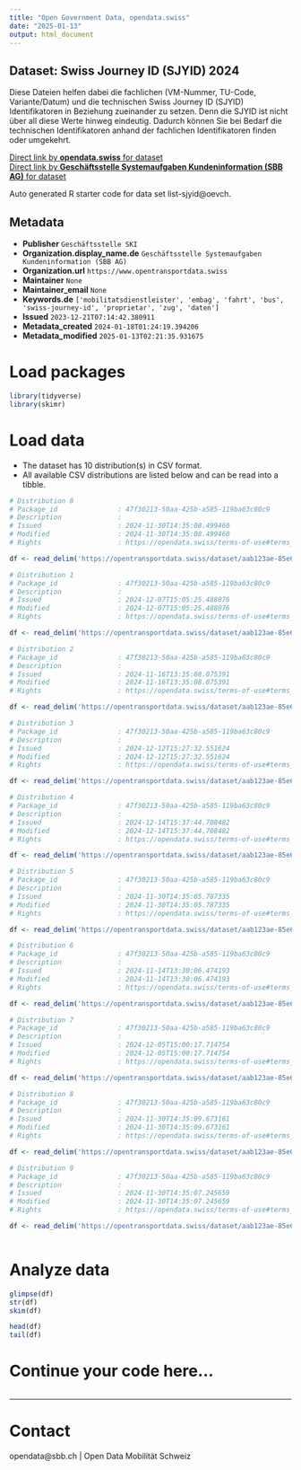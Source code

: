 ```yaml
---
title: "Open Government Data, opendata.swiss"
date: "2025-01-13"
output: html_document
---
```


## Dataset: Swiss Journey ID (SJYID) 2024

Diese Dateien helfen dabei die fachlichen (VM-Nummer, TU-Code, Variante/Datum) und die technischen Swiss Journey ID (SJYID) Identifikatoren in Beziehung zueinander zu setzen. Denn die SJYID ist nicht über all diese Werte hinweg eindeutig. Dadurch können Sie bei Bedarf die technischen Identifikatoren anhand der fachlichen Identifikatoren finden oder umgekehrt.

[Direct link by **opendata.swiss** for dataset](https://opendata.swiss/de/dataset/liste-sjyid)<br>
[Direct link by **Geschäftsstelle Systemaufgaben Kundeninformation (SBB AG)** for dataset](https://opentransportdata.swiss/dataset/list-sjyid)

Auto generated R starter code for data set list-sjyid@oevch.

## Metadata

- **Publisher** `Geschäftsstelle SKI`
- **Organization.display_name.de** `Geschäftsstelle Systemaufgaben Kundeninformation (SBB AG)`
- **Organization.url** `https://www.opentransportdata.swiss`
- **Maintainer** `None`
- **Maintainer_email** `None`
- **Keywords.de** `['mobilitatsdienstleister', 'embag', 'fahrt', 'bus', 'swiss-journey-id', 'proprietar', 'zug', 'daten']`
- **Issued** `2023-12-21T07:14:42.380911`
- **Metadata_created** `2024-01-18T01:24:19.394206`
- **Metadata_modified** `2025-01-13T02:21:35.931675`


# Load packages

```r

library(tidyverse)
library(skimr)

```

# Load data

-   The dataset has 10 distribution(s) in CSV format.
-   All available CSV distributions are listed below and can be read into a tibble.

```r

# Distribution 0
# Package_id               : 47f30213-50aa-425b-a585-119ba63c80c9
# Description              : 
# Issued                   : 2024-11-30T14:35:08.499460
# Modified                 : 2024-11-30T14:35:08.499460
# Rights                   : https://opendata.swiss/terms-of-use#terms_by

df <- read_delim('https://opentransportdata.swiss/dataset/aab123ae-85e6-4b14-8bdf-cdd9d0755329/resource/b5d5bd39-63bf-4f33-8a4b-c2b6186d3b3a/download/listing-sjyid-fp-2024-202411272201.csv')

# Distribution 1
# Package_id               : 47f30213-50aa-425b-a585-119ba63c80c9
# Description              : 
# Issued                   : 2024-12-07T15:05:25.488076
# Modified                 : 2024-12-07T15:05:25.488076
# Rights                   : https://opendata.swiss/terms-of-use#terms_by

df <- read_delim('https://opentransportdata.swiss/dataset/aab123ae-85e6-4b14-8bdf-cdd9d0755329/resource/b9630db5-79fb-43bb-b250-2bb4d777e04b/download/listing-sjyid-fp-2024-202412062201.csv')

# Distribution 2
# Package_id               : 47f30213-50aa-425b-a585-119ba63c80c9
# Description              : 
# Issued                   : 2024-11-16T13:35:08.075391
# Modified                 : 2024-11-16T13:35:08.075391
# Rights                   : https://opendata.swiss/terms-of-use#terms_by

df <- read_delim('https://opentransportdata.swiss/dataset/aab123ae-85e6-4b14-8bdf-cdd9d0755329/resource/e461514e-217c-40a4-9332-0bb9f11f6866/download/listing-sjyid-fp-2024-202411152200.csv')

# Distribution 3
# Package_id               : 47f30213-50aa-425b-a585-119ba63c80c9
# Description              : 
# Issued                   : 2024-12-12T15:27:32.551624
# Modified                 : 2024-12-12T15:27:32.551624
# Rights                   : https://opendata.swiss/terms-of-use#terms_by

df <- read_delim('https://opentransportdata.swiss/dataset/aab123ae-85e6-4b14-8bdf-cdd9d0755329/resource/31e88bbd-51b4-448a-8e29-55577c80438f/download/listing-sjyid-fp-2024-202412112201.csv')

# Distribution 4
# Package_id               : 47f30213-50aa-425b-a585-119ba63c80c9
# Description              : 
# Issued                   : 2024-12-14T15:37:44.708482
# Modified                 : 2024-12-14T15:37:44.708482
# Rights                   : https://opendata.swiss/terms-of-use#terms_by

df <- read_delim('https://opentransportdata.swiss/dataset/aab123ae-85e6-4b14-8bdf-cdd9d0755329/resource/49f0a8b8-d073-4aff-9e7d-823278827e70/download/listing-sjyid-fp-2024-202412132201.csv')

# Distribution 5
# Package_id               : 47f30213-50aa-425b-a585-119ba63c80c9
# Description              : 
# Issued                   : 2024-11-30T14:35:05.787335
# Modified                 : 2024-11-30T14:35:05.787335
# Rights                   : https://opendata.swiss/terms-of-use#terms_by

df <- read_delim('https://opentransportdata.swiss/dataset/aab123ae-85e6-4b14-8bdf-cdd9d0755329/resource/02aa1ecb-9d16-4e02-b518-416479814b96/download/listing-sjyid-fp-2024-202411202201.csv')

# Distribution 6
# Package_id               : 47f30213-50aa-425b-a585-119ba63c80c9
# Description              : 
# Issued                   : 2024-11-14T13:30:06.474193
# Modified                 : 2024-11-14T13:30:06.474193
# Rights                   : https://opendata.swiss/terms-of-use#terms_by

df <- read_delim('https://opentransportdata.swiss/dataset/aab123ae-85e6-4b14-8bdf-cdd9d0755329/resource/27948b94-77bf-4a5c-aba1-12e9d992473f/download/listing-sjyid-fp-2024-202411132200.csv')

# Distribution 7
# Package_id               : 47f30213-50aa-425b-a585-119ba63c80c9
# Description              : 
# Issued                   : 2024-12-05T15:00:17.714754
# Modified                 : 2024-12-05T15:00:17.714754
# Rights                   : https://opendata.swiss/terms-of-use#terms_by

df <- read_delim('https://opentransportdata.swiss/dataset/aab123ae-85e6-4b14-8bdf-cdd9d0755329/resource/7e92ffa2-5f6a-473e-944c-d72282aa03b8/download/listing-sjyid-fp-2024-202412042201.csv')

# Distribution 8
# Package_id               : 47f30213-50aa-425b-a585-119ba63c80c9
# Description              : 
# Issued                   : 2024-11-30T14:35:09.673161
# Modified                 : 2024-11-30T14:35:09.673161
# Rights                   : https://opendata.swiss/terms-of-use#terms_by

df <- read_delim('https://opentransportdata.swiss/dataset/aab123ae-85e6-4b14-8bdf-cdd9d0755329/resource/ff6139c9-531d-4a7a-8118-8be82d39687b/download/listing-sjyid-fp-2024-202411292200.csv')

# Distribution 9
# Package_id               : 47f30213-50aa-425b-a585-119ba63c80c9
# Description              : 
# Issued                   : 2024-11-30T14:35:07.245659
# Modified                 : 2024-11-30T14:35:07.245659
# Rights                   : https://opendata.swiss/terms-of-use#terms_by

df <- read_delim('https://opentransportdata.swiss/dataset/aab123ae-85e6-4b14-8bdf-cdd9d0755329/resource/5a912065-a4a1-45ca-b0a5-57bd4a9a097e/download/listing-sjyid-fp-2024-202411222200.csv')



```

# Analyze data

```r

glimpse(df)
str(df)
skim(df)

head(df)
tail(df)

```

# Continue your code here...

```r

```

------------------------------------------------------------------------

# Contact

opendata@sbb.ch | Open Data Mobilität Schweiz

